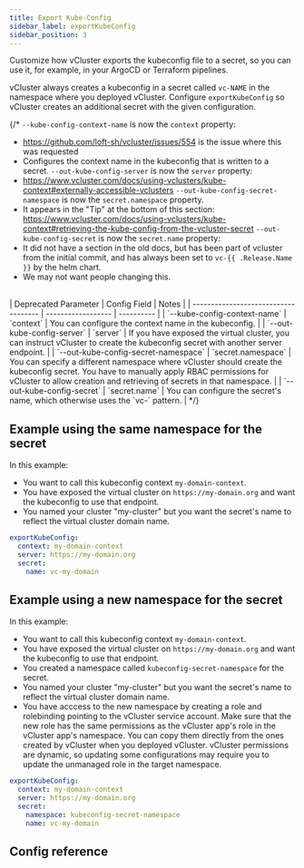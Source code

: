```yaml
---
title: Export Kube-Config
sidebar_label: exportKubeConfig
sidebar_position: 3
---
```



Customize how vCluster exports the kubeconfig file to a secret, so you can use it, for example, in your ArgoCD or Terraform pipelines.

vCluster always creates a kubeconfig in a secret called `vc-NAME` in the namespace where you deployed vCluster. Configure `exportKubeConfig` so vCluster creates an additional secret with the given configuration.

{/*
`--kube-config-context-name` is now the `context` property:
  - https://github.com/loft-sh/vcluster/issues/554 is the issue where this was requested
  - Configures the context name in the kubeconfig that is written to a secret.
`--out-kube-config-server` is now the `server` property:
  - https://www.vcluster.com/docs/using-vclusters/kube-context#externally-accessible-vclusters
`--out-kube-config-secret-namespace` is now the `secret.namespace` property.
  - It appears in the "Tip" at the bottom of this section: https://www.vcluster.com/docs/using-vclusters/kube-context#retrieving-the-kube-config-from-the-vcluster-secret
`--out-kube-config-secret` is now the `secret.name` property:
  - It did not have a section in the old docs, but has been part of vcluster from the initial commit, and has always been set to `vc-{{ .Release.Name }}` by the helm chart.
  - We may not want people changing this.

<br/>
| Deprecated Parameter             | Config Field       | Notes |
| ------------------------------------ | ------------------ | ---------- |
| `--kube-config-context-name`         | `context`          | You can configure the context name in the kubeconfig.   |
| `--out-kube-config-server`           | `server`           | If you have exposed the virtual cluster, you can instruct vCluster to create the kubeconfig secret with another server endpoint.   |
| `--out-kube-config-secret-namespace` | `secret.namespace` | You can specify a different namespace where vCluster should create the kubeconfig secret. You have to manually apply RBAC permissions for vCluster to allow creation and retrieving of secrets in that namespace.   |
| `--out-kube-config-secret`           | `secret.name`      | You can configure the secret's name, which otherwise uses the `vc-<cluster-name>` pattern.   |
*/}

## Example using the same namespace for the secret

In this example:

- You want to call this kubeconfig context `my-domain-context`.
- You have exposed the virtual cluster on `https://my-domain.org` and want the kubeconfig to use that endpoint.
- You named your cluster "my-cluster" but you want the secret's name to reflect the virtual cluster domain name.

```yaml
exportKubeConfig:
  context: my-domain-context
  server: https://my-domain.org
  secret:
    name: vc-my-domain
```

## Example using a new namespace for the secret

In this example:

- You want to call this kubeconfig context `my-domain-context`.
- You have exposed the virtual cluster on `https://my-domain.org` and want the kubeconfig to use that endpoint.
- You created a namespace called `kubeconfig-secret-namespace` for the secret.
- You named your cluster "my-cluster" but you want the secret's name to reflect the virtual cluster domain name.
- You have acccess to the new namespace by creating a role and rolebinding pointing to the vCluster service account. Make sure that the new role has the same permissions as the vCluster app's role in the vCluster app's namespace. You can copy them directly from the ones created by vCluster when you deployed vCluster. vCluster permissions are dynamic, so updating some configurations may require you to update the unmanaged role in the target namespace.

```yaml
exportKubeConfig:
  context: my-domain-context
  server: https://my-domain.org
  secret:
    namespace: kubeconfig-secret-namespace
    name: vc-my-domain
```

## Config reference

<ExportKubeConfig />
